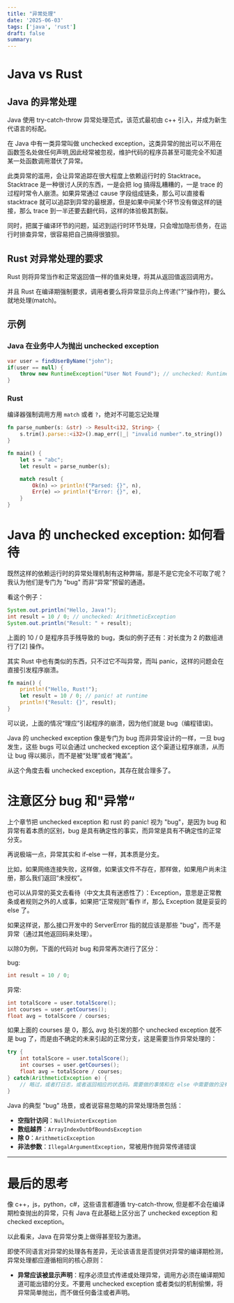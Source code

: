 ```yaml
---
title: "异常处理"
date: '2025-06-03'
tags: ['java', 'rust']
draft: false
summary:
---
```


# Java vs Rust

## Java 的异常处理

Java 使用 try-catch-throw 异常处理范式，该范式最初由 c++ 引入，并成为新生代语言的标配。

在 Java 中有一类异常叫做 unchecked exception，这类异常的抛出可以不用在函数签名处做任何声明,因此经常被忽视，维护代码的程序员甚至可能完全不知道某一处函数调用潜伏了异常。

此类异常的滥用，会让异常追踪在很大程度上依赖运行时的 Stacktrace。Stacktrace 是一种很讨人厌的东西，一是会把 log 搞得乱糟糟的，一是 trace 的过程时常令人崩溃。如果异常通过 cause 字段组成链条，那么可以直接看 stacktrace 就可以追踪到异常的最根源，但是如果中间某个环节没有做这样的链接，那么 trace 到一半还要去翻代码，这样的体验极其割裂。

同时，把属于编译环节的问题，延迟到运行时环节处理，只会增加隐形债务，在运行时排查异常，很容易把自己搞得很狼狈。

## Rust 对异常处理的要求

Rust 则将异常当作和正常返回值一样的值来处理，将其从返回值返回调用方。

并且 Rust 在编译期强制要求，调用者要么将异常显示向上传递("?"操作符)，要么就地处理(match)。

## 示例

### Java 在业务中人为抛出 unchecked exception

```java
var user = findUserByName("john");
if(user == null) {
    throw new RuntimeException("User Not Found"); // unchecked: RuntimeException
}
```

### Rust

编译器强制调用方用 `match` 或者 `?`，绝对不可能忘记处理

```rust
fn parse_number(s: &str) -> Result<i32, String> {
    s.trim().parse::<i32>().map_err(|_| "invalid number".to_string())
}

fn main() {
    let s = "abc";
    let result = parse_number(s);

    match result {
        Ok(n) => println!("Parsed: {}", n),
        Err(e) => println!("Error: {}", e),
    }
}
```

# Java 的 unchecked exception: 如何看待

既然这样的依赖运行时的异常处理机制有这种弊端，那是不是它完全不可取了呢？我认为他们是专门为 "bug" 而非“异常”预留的通道。

看这个例子：

```java
System.out.println("Hello, Java!");
int result = 10 / 0; // unchecked: ArithmeticException
System.out.println("Result: " + result);
```

上面的 10 / 0 是程序员手残导致的 bug，类似的例子还有：对长度为 2 的数组进行了[2] 操作。

其实 Rust 中也有类似的东西，只不过它不叫异常，而叫 panic，这样的问题会在直接引发程序崩溃。

```rust
fn main() {
    println!("Hello, Rust!");
    let result = 10 / 0; // panic! at runtime
    println!("Result: {}", result);
}
```

可以说，上面的情况“理应”引起程序的崩溃，因为他们就是 bug（编程错误)。

Java 的 unchecked exception 像是专门为 bug 而非异常设计的一样，一旦 bug 发生，这些 bugs 可以会通过 unchecked exception 这个渠道让程序崩溃，从而让 bug 得以揭示，而不是被“处理”或者“掩盖”。

从这个角度去看 unchecked exception，其存在就合理多了。

# 注意区分 bug 和"异常“

上个章节把 unchecked exception 和 rust 的 panic! 视为 "bug"，是因为 bug 和异常有着本质的区别，bug 是具有确定性的事实，而异常是具有不确定性的正常分支。

再说极端一点，异常其实和 if-else 一样，其本质是分支。

比如，如果网络连接失败，这样做，如果该文件不存在，那样做，如果用户尚未注册，那么我们返回“未授权”。

也可以从异常的英文去看待（中文太具有迷惑性了）：Exception，意思是正常教条或者规则之外的人或事，如果把“正常规则”看作 if，那么 Exception 就是妥妥的 else 了。

如果这样说，那么接口开发中的 ServerError 指的就应该是那些 "bug"，而不是异常（通过其他返回码来处理）。

以除0为例，下面的代码对 bug 和异常再次进行了区分：

bug:

```java
int result = 10 / 0;
```

异常:

```java
int totalScore = user.totalScore();
int courses = user.getCourses();
float avg = totalScore / courses;
```

如果上面的 courses 是 0，那么 avg 处引发的那个 unchecked exception 就不是 bug 了，而是由不确定的未来引起的正常分支，这是需要当作异常处理的：

```java
try {
    int totalScore = user.totalScore();
    int courses = user.getCourses();
    float avg = totalScore / courses;
} catch(ArithmeticException e) {
    // 略过，或者打日志，或者返回相应的状态码。需要做的事情和在 else 中需要做的没有区别。
}
```

Java 的典型 "bug" 场景，或者说容易忽略的异常处理场景包括：
-   **空指针访问**：`NullPointerException`
-   **数组越界**：`ArrayIndexOutOfBoundsException`
-   **除 0**：`ArithmeticException`
-   **非法参数**：`IllegalArgumentException`，常被用作抛异常传递错误

---

# 最后的思考

像 c++，js，python，c#，这些语言都遵循 try-catch-throw, 但是都不会在编译期检查抛出的异常，只有 Java 在此基础上区分出了 unchecked exception 和 checked exception。

以此看来，Java 在异常分类上做得甚至较为激进。

即使不同语言对异常的处理各有差异，无论该语言是否提供对异常的编译期检测，异常处理都应遵循相同的核心原则：

* **异常应该被显示声明**：程序必须显式传递或处理异常，调用方必须在编译期知道可能出错的分支。不要用 unchecked exception 或者类似的机制偷懒，将异常简单抛出，而不做任何备注或者声明。
